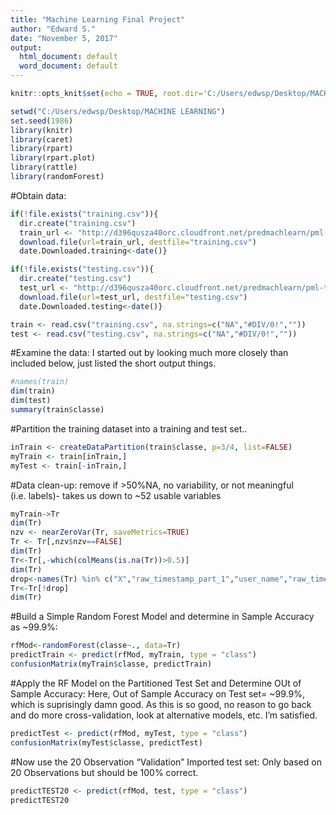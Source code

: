---
title: "Machine Learning Final Project"
author: "Edward S."
date: "November 5, 2017"
output:
  html_document: default
  word_document: default
---


```{r setup, include=FALSE}
knitr::opts_knit$set(echo = TRUE, root.dir='C:/Users/edwsp/Desktop/MACHINE LEARNING')
```


```{r set up}
setwd("C:/Users/edwsp/Desktop/MACHINE LEARNING")
set.seed(1986)
library(knitr)
library(caret)
library(rpart)
library(rpart.plot)
library(rattle)
library(randomForest)
```


#Obtain data:
```{r getting and loading the data}
if(!file.exists("training.csv")){
  dir.create("training.csv")
  train_url <- "http://d396qusza40orc.cloudfront.net/predmachlearn/pml-training.csv"
  download.file(url=train_url, destfile="training.csv")
  date.Downloaded.training<-date()}

if(!file.exists("testing.csv")){
  dir.create("testing.csv")
  test_url <- "http://d396qusza40orc.cloudfront.net/predmachlearn/pml-testing.csv"
  download.file(url=test_url, destfile="testing.csv")
  date.Downloaded.testing<-date()}

train <- read.csv("training.csv", na.strings=c("NA","#DIV/0!",""))
test <- read.csv("testing.csv", na.strings=c("NA","#DIV/0!",""))
```


#Examine the data: I started out by looking much more closely than included below, just listed the short output things.
```{r quick look at the data}
#names(train)
dim(train)
dim(test)
summary(train$classe)
```


#Partition the training dataset into a training and test set..
```{r Data Partition}
inTrain <- createDataPartition(train$classe, p=3/4, list=FALSE)
myTrain <- train[inTrain,]
myTest <- train[-inTrain,]
```


#Data clean-up: remove if >50%NA, no variability, or not meaningful (i.e. labels)- takes us down to ~52 usable variables
```{r Removing Variables- clean up to get the usable data}
myTrain->Tr
dim(Tr)
nzv <- nearZeroVar(Tr, saveMetrics=TRUE)
Tr <- Tr[,nzv$nzv==FALSE]
dim(Tr)
Tr<-Tr[,-which(colMeans(is.na(Tr))>0.5)]
dim(Tr)
drop<-names(Tr) %in% c("X","raw_timestamp_part_1","user_name","raw_timestamp_part_2","cvtd_timestamp", "new_window", "num_window")
Tr<-Tr[!drop]
dim(Tr)
```


#Build a Simple Random Forest Model and determine in Sample Accuracy as ~99.9%:
```{r Random Forest Modeling}
rfMod<-randomForest(classe~., data=Tr)
predictTrain <- predict(rfMod, myTrain, type = "class")
confusionMatrix(myTrain$classe, predictTrain)
```


#Apply the RF Model on the Partitioned Test Set and Determine OUt of Sample Accuracy: Here, Out of Sample Accuracy on Test set= ~99.9%, which is suprisingly damn good.  As this is so good, no reason to go back and do more cross-validation, look at alternative models, etc.  I'm satisfied.
```{r Test Set and Out Of Sample Error}
predictTest <- predict(rfMod, myTest, type = "class")
confusionMatrix(myTest$classe, predictTest)
```


#Now use the 20 Observation "Validation" Imported test set: Only based on 20 Observations but should be 100% correct.
```{r Final 20 Obs Set Prediction and Error}
predictTEST20 <- predict(rfMod, test, type = "class")
predictTEST20
```
